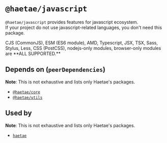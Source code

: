 
# `@haetae/javascript`

`@haetae/javascript` provides features for javascript ecosystem.<br/>
If your project do not use javascript-related languages, you don't need this package.

<Callout>
  CJS (CommonJS), ESM (ES6 module), AMD, Typescript, JSX, TSX, Sass, Stylus,
  Less, CSS (PostCSS), nodejs-only modules, browser-only modules are **ALL
  SUPPORTED.**
</Callout>

## Depends on (`peerDependencies`)

**Note**: This is not exhaustive and lists only Haetae's packages.

- [`@haetae/core`](./haetae-core)
- [`@haetae/utils`](./haetae-utils)

## Used by

**Note**: This is not exhaustive and lists only Haetae's packages.

- [`haetae`](./haetae)
